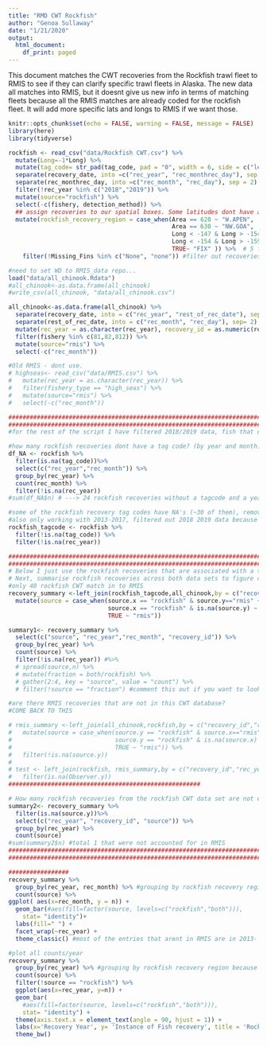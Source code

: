 ```yaml
---
title: "RMD CWT Rockfish"
author: "Genoa Sullaway"
date: "1/21/2020"
output:
  html_document:
    df_print: paged
---
```

This document matches the CWT recoveries from the Rockfish trawl fleet to RMIS to see if they can clarify specific trawl fleets in Alaska. The new data all matches into RMIS, but it doesnt give us new info in terms of matching fleets because all the RMIS matches are already coded for the rockfish fleet. It will add more specific lats and longs to RMIS if we want those. 

```r
knitr::opts_chunk$set(echo = FALSE, warning = FALSE, message = FALSE)
library(here)
library(tidyverse)
```


```r
rockfish <- read_csv("data/Rockfish CWT.csv") %>%
  mutate(Long=-1*Long) %>%
  mutate(tag_code= str_pad(tag_code, pad = "0", width = 6, side = c("left"))) %>%
  separate(recovery_date, into =c("rec_year", "rec_monthrec_day"), sep = 4) %>%
  separate(rec_monthrec_day, into =c("rec_month", "rec_day"), sep = 2) %>%
  filter(!rec_year %in% c("2018","2019")) %>%
  mutate(source="rockfish") %>%
  select(-c(fishery, detection_method)) %>%
  ## assign recoveries to our spatial boxes. Some latitudes dont have associated longitudes, but they do have an associated stat area 
  mutate(rockfish_recovery_region = case_when(Area == 620 ~ "W.APEN",   
                                              Area == 630 ~ "NW.GOA",
                                              Long < -147 & Long > -154 | Long == -147 ~ "NW.GOA", #"X630",
                                              Long < -154 & Long > -159 | Long == -154 ~ "W.APEN", #"X620",
                                              TRUE~ "FIX" )) %>%  # 5 fish from 2013 from ship Cape Kiwanda that do not have any location info.
    filter(!Missing_Fins %in% c("None", "none")) #filter out recoveries where the adipose fin wasn't clipped 

#need to set WD to RMIS_data repo...
load("data/all_chinook.Rdata")
#all_chinook<-as.data.frame(all_chinook) 
#write_csv(all_chinook, "data/all_chinook.csv")

all_chinook<-as.data.frame(all_chinook) %>%
  separate(recovery_date, into = c("rec_year", "rest_of_rec_date"), sep = 4) %>%
  separate(rest_of_rec_date, into = c("rec_month", "rec_day"), sep= 2) %>%
  mutate(rec_year = as.character(rec_year), recovery_id = as.numeric(recovery_id)) %>%
  filter(fishery %in% c(81,82,812)) %>%
  mutate(source="rmis") %>%
  select(-c("rec_month")) 

#Old RMIS - dont use. 
# highseas<- read_csv("data/RMIS.csv") %>%
#   mutate(rec_year = as.character(rec_year)) %>%
#   filter(fishery_type == "high_seas") %>%
#   mutate(source="rmis") %>%
#   select(-c("rec_month")) 

```
 
```r

#####################################################################################
#####################################################################################
#for the rest of the script I have filtered 2018/2019 data, fish that dont have adipose clips, and  tag code na's out of the rockfish data set. 

#how many rockfish recoveries dont have a tag code? (by year and month) 
df_NA <- rockfish %>%
  filter(is.na(tag_code))%>%
  select(c("rec_year","rec_month")) %>%
  group_by(rec_year) %>%
  count(rec_month) %>%
  filter(!is.na(rec_year))
#sum(df_NA$n) # ---> 24 rockfish recoveries without a tagcode and a year

#some of the rockfish recovery tag codes have NA's (~30 of them), remove those.
#also only working with 2013-2017, filtered out 2018 2019 data because they arent in RMIS. 
rockfish_tagcode <- rockfish %>%
  filter(!is.na(tag_code)) %>%
  filter(!is.na(rec_year))

```

```r
#####################################################################################
#####################################################################################
# Below I just use the rockfish recoveries that are associated with a tag code. 
# Next, summarise rockfish recoveries across both data sets to figure out what did and did not match into RMIS (see summary1)
#only 40 rockfish CWT match in to RMIS
recovery_summary <-left_join(rockfish_tagcode,all_chinook,by = c("recovery_id","rec_year", "tag_code")) %>%
  mutate(source = case_when(source.x == "rockfish" & source.y=="rmis" ~ "both",
                            source.x == "rockfish" & is.na(source.y) ~ "rockfish",
                            TRUE ~ "rmis")) 

summary1<- recovery_summary %>%
  select(c("source", "rec_year","rec_month", "recovery_id")) %>%
  group_by(rec_year) %>%
  count(source) %>%
  filter(!is.na(rec_year)) #%>%
  # spread(source,n) %>%
  # mutate(fraction = both/rockfish) %>%
  # gather(2:4, key = "source", value = "count") %>%
  # filter(!source == "fraction") #comment this out if you want to look at fraction of overlap/year

#are there RMIS recoveries that are not in this CWT database? 
#COME BACK TO THIS 

# rmis_summary <-left_join(all_chinook,rockfish,by = c("recovery_id","rec_year", "tag_code")) %>%
#   mutate(source = case_when(source.y == "rockfish" & source.x=="rmis" ~ "both",
#                             source.y == "rockfish" & is.na(source.x) ~ "rockfish",
#                             TRUE ~ "rmis")) %>%
#   filter(!is.na(source.y))
# 
# test <- left_join(rockfish, rmis_summary,by = c("recovery_id","rec_year", "tag_code")) %>%
#   filter(is.na(Observer.y))
######################################################

```
 
```r
# How many rockfish recoveries from the rockfish CWT data set are not entered in RMIS? (organized by year) -- only 1. 
summary2<- recovery_summary %>%
  filter(is.na(source.y))%>%
  select(c("rec_year", "recovery_id", "source")) %>%
  group_by(rec_year) %>%
  count(source)
#sum(summary2$n) #total 1 that were not accounted for in RMIS 
#####################################################################################
#####################################################################################

################# 
recovery_summary %>%
  group_by(rec_year, rec_month) %>% #grouping by rockfish recovery region because it is mre inclusive than the RMIS regions, but when they do match recoveries they have the same information. 
  count(source) %>%
ggplot( aes(x=rec_month, y = n)) +
  geom_bar(#aes(fill=factor(source, levels=c("rockfish","both"))),
    stat= "identity")+
  labs(fill=" ") +
  facet_wrap(~rec_year) +
  theme_classic() #most of the entries that arent in RMIS are in 2013- what happened this year? 

#plot all counts/year  
recovery_summary %>%
  group_by(rec_year) %>% #grouping by rockfish recovery region because it is mre inclusive than the RMIS regions, but when they do match recoveries they have the same information. 
  count(source) %>% 
  filter(!source == "rockfish") %>%
  ggplot(aes(x=rec_year, y=n)) +
  geom_bar(
    #aes(fill=factor(source, levels=c("rockfish","both"))), 
    stat= "identity") +
  theme(axis.text.x = element_text(angle = 90, hjust = 1)) +
  labs(x='Recovery Year', y= 'Instance of Fish recovery', title = 'Rockfish CWT Recoveries') +
  theme_bw()
```
 
 
